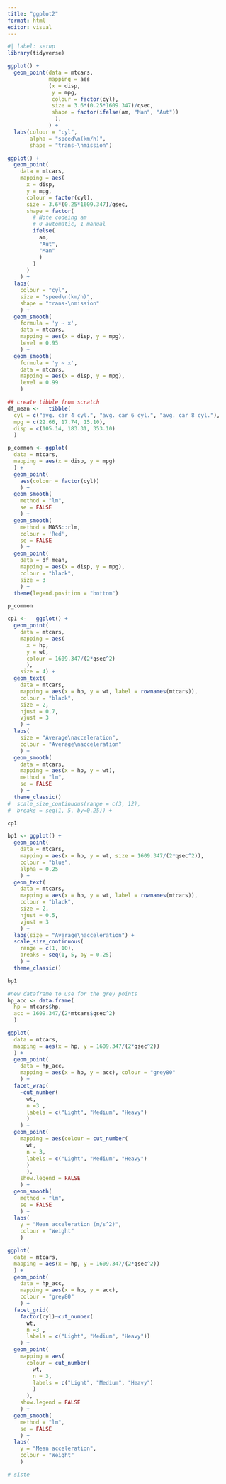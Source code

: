 ```yaml
---
title: "ggplot2"
format: html
editor: visual
---
```


```r
#| label: setup
library(tidyverse)
```

```r
ggplot() +
  geom_point(data = mtcars,
             mapping = aes
             (x = disp, 
              y = mpg, 
              colour = factor(cyl), 
              size = 3.6*(0.25*1609.347)/qsec,
              shape = factor(ifelse(am, "Man", "Aut"))
               ), 
             ) +
  labs(colour = "cyl", 
       alpha = "speed\n(km/h)", 
       shape = "trans-\nmission")
```

```r
ggplot() +
  geom_point(
    data = mtcars,
    mapping = aes(
      x = disp,
      y = mpg, 
      colour = factor(cyl), 
      size = 3.6*(0.25*1609.347)/qsec, 
      shape = factor(
        # Note codeing am
        # 0 automatic, 1 manual
        ifelse(
          am, 
          "Aut", 
          "Man"
          )
        )
      )
    ) +
  labs(
    colour = "cyl", 
    size = "speed\n(km/h)", 
    shape = "trans-\nmission"
    ) +
  geom_smooth(
    formula = 'y ~ x',
    data = mtcars,
    mapping = aes(x = disp, y = mpg),
    level = 0.95
    ) +
  geom_smooth(
    formula = 'y ~ x',
    data = mtcars, 
    mapping = aes(x = disp, y = mpg),
    level = 0.99
    )
```

```r
## create tibble from scratch
df_mean <-   tibble(
  cyl = c("avg. car 4 cyl.", "avg. car 6 cyl.", "avg. car 8 cyl."), 
  mpg = c(22.66, 17.74, 15.10), 
  disp = c(105.14, 183.31, 353.10)
  )
```

```r
p_common <- ggplot(
  data = mtcars, 
  mapping = aes(x = disp, y = mpg)
  ) +
  geom_point(
    aes(colour = factor(cyl))
    ) +
  geom_smooth(
    method = "lm", 
    se = FALSE
    ) +
  geom_smooth(
    method = MASS::rlm, 
    colour = 'Red', 
    se = FALSE
    ) +
  geom_point(
    data = df_mean, 
    mapping = aes(x = disp, y = mpg), 
    colour = "black", 
    size = 3
    ) +
  theme(legend.position = "bottom")
```

```r
p_common
```

```r
cp1 <-   ggplot() +
  geom_point(
    data = mtcars, 
    mapping = aes(
      x = hp, 
      y = wt,
      colour = 1609.347/(2*qsec^2)
      ),
    size = 4) +
  geom_text(
    data = mtcars, 
    mapping = aes(x = hp, y = wt, label = rownames(mtcars)),
    colour = "black", 
    size = 2, 
    hjust = 0.7, 
    vjust = 3
    ) +
  labs(
    size = "Average\nacceleration", 
    colour = "Average\nacceleration"
    ) +
  geom_smooth(
    data = mtcars, 
    mapping = aes(x = hp, y = wt), 
    method = "lm", 
    se = FALSE
    ) +
  theme_classic()
#  scale_size_continuous(range = c(3, 12), 
#  breaks = seq(1, 5, by=0.25)) +
```

```r
cp1
```

```r
bp1 <- ggplot() +
  geom_point(
    data = mtcars, 
    mapping = aes(x = hp, y = wt, size = 1609.347/(2*qsec^2)), 
    colour = "blue", 
    alpha = 0.25
    ) +
  geom_text(
    data = mtcars, 
    mapping = aes(x = hp, y = wt, label = rownames(mtcars)),
    colour = "black", 
    size = 2, 
    hjust = 0.5, 
    vjust = 3
    ) +
  labs(size = "Average\nacceleration") +
  scale_size_continuous(
    range = c(1, 10),
    breaks = seq(1, 5, by = 0.25)
    ) +
  theme_classic()
```

```r
bp1
```

```r
#new dataframe to use for the grey points
hp_acc <- data.frame(
  hp = mtcars$hp, 
  acc = 1609.347/(2*mtcars$qsec^2)
  )

ggplot(
  data = mtcars, 
  mapping = aes(x = hp, y = 1609.347/(2*qsec^2))
  ) +
  geom_point(
    data = hp_acc, 
    mapping = aes(x = hp, y = acc), colour = "grey80"
    ) +
  facet_wrap(
    ~cut_number(
      wt, 
      n =3 , 
      labels = c("Light", "Medium", "Heavy")
      )
    ) +
  geom_point(
    mapping = aes(colour = cut_number(
      wt, 
      n = 3, 
      labels = c("Light", "Medium", "Heavy")
      )
      ),
    show.legend = FALSE
    ) +
  geom_smooth(
    method = "lm", 
    se = FALSE
    ) +
  labs(
    y = "Mean acceleration (m/s^2)", 
    colour = "Weight"
    )
```

```r
ggplot(
  data = mtcars, 
  mapping = aes(x = hp, y = 1609.347/(2*qsec^2))
  ) +
  geom_point(
    data = hp_acc, 
    mapping = aes(x = hp, y = acc), 
    colour = "grey80"
    ) +
  facet_grid(
    factor(cyl)~cut_number(
      wt, 
      n =3 , 
      labels = c("Light", "Medium", "Heavy"))
    ) +
  geom_point(
    mapping = aes(
      colour = cut_number(
        wt, 
        n = 3, 
        labels = c("Light", "Medium", "Heavy")
        )
      ),
    show.legend = FALSE
    ) +
  geom_smooth(
    method = "lm", 
    se = FALSE
    ) +
  labs(
    y = "Mean acceleration", 
    colour = "Weight"
    )
```

```r
# siste
```
